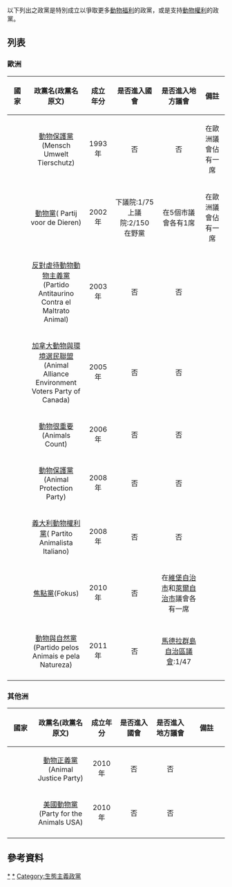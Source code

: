 以下列出之政黨是特別成立以爭取更多[[動物福利|動物福利]]的政黨，或是支持[[動物權利|動物權利]]的政黨。
== 列表 ==
=== 歐洲 ===
{| class="wikitable" width="440px"
|-
! align = center width=400|國家
! align = center width=700|政黨名(政黨名原文)
! align = center width=150|成立年分
! align = center width=700|是否進入國會
! align = center width=700|是否進入地方議會
! align = center width=700|備註
|-
| align="center" | {{flagcountry|Germany}} || [[人類、環境與動物福利黨|動物保護黨]](Mensch Umwelt Tierschutz) || 1993年 || 否 || 否 || 在歐洲議會佔有一席
|-
| align="center" | {{flagcountry|Netherlands}} || {{no2}}[[動物黨|動物黨]]( Partij voor de Dieren) || {{no2}}2002年 || 下議院:1/75<br /> 上議院:2/150<br /> 在野黨 || 在5個市議會各有1席 || 在歐洲議會佔有一席
|-
| align="center" | {{flagcountry|Spain}} || [[反對虐待動物動物主義黨|反對虐待動物動物主義黨]](Partido Antitaurino Contra el Maltrato Animal) || 2003年 || 否 || 否 ||
|-
| align="center" | {{flagcountry|Canada}} || [[加拿大動物與環境選民聯盟|加拿大動物與環境選民聯盟]](Animal Alliance Environment Voters Party of Canada) || 2005年 || 否 || 否 ||
|-
| align="center" | {{UK}} || [[動物很重要|動物很重要]](Animals Count)  || 2006年 || 否 || 否 ||
|-
| align="center" | {{UK}} || [[動物保護黨|動物保護黨]](Animal Protection Party)  || 2008年 || 否 || 否 ||
|-
| align="center" | {{flagcountry|Italy}} || [[義大利動物權利黨|義大利動物權利黨]]( Partito Animalista Italiano) || 2008年 || 否 || 否 ||
|-
| align="center" | {{flagcountry| Denmark}} || [[焦點黨|焦點黨]](Fokus)  || 2010年 || 否 || 在[[維堡自治市|維堡自治市]]和[[萊爾自治市|萊爾自治市]]議會各有一席 ||
|-
|-
| align="center" | {{flagcountry|Portugal}} || [[動物與自然黨|動物與自然黨]](Partido pelos Animais e pela Natureza) || 2011年 || 否 || [[馬德拉|馬德拉群島自治區議會]]:1/47 ||
|-
|}
=== 其他洲 ===
{| class="wikitable" width="440px"
|-
! align = center width=400|國家
! align = center width=700|政黨名(政黨名原文)
! align = center width=150|成立年分
! align = center width=700|是否進入國會
! align = center width=700|是否進入地方議會
! align = center width=700|備註
|-
| align="center" | {{flagcountry|Australia}} || [[動物正義黨|動物正義黨]](Animal Justice Party)  || 2010年 || 否 || 否 ||
|-
| align="center" | {{flagcountry|United States}} || [[美國動物黨|美國動物黨]](Party for the Animals USA)  || 2010年 || 否 || 否 ||
|-
|}

== 參考資料 ==

{{Animal rights}}
[[Category:動物權利政黨|*]]
[[Category:政黨列表|*]]
[[Category:生態主義政黨|Category:生態主義政黨]]